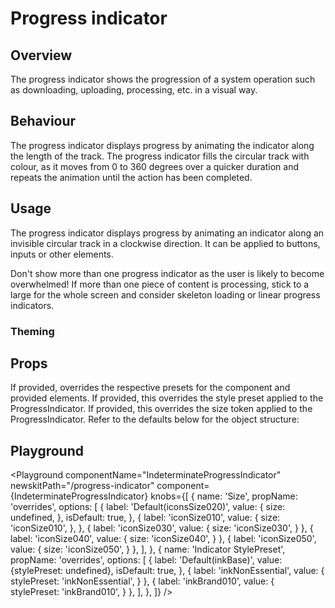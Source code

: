

# Progress indicator

## Overview

The progress indicator shows the progression of a system operation such as downloading, uploading, processing, etc. in a visual way.

## Behaviour

The progress indicator displays progress by animating the indicator along the length of the track. The progress indicator fills the circular track with colour, as it moves from 0 to 360 degrees over a quicker duration and repeats the animation until the action has been completed.

## Usage

The progress indicator displays progress by animating an indicator along an invisible circular track in a clockwise direction. It can be applied to buttons, inputs or other elements.

Don't show more than one progress indicator as the user is likely to become overwhelmed! If more than one piece of content is processing, stick to a large for the whole screen and consider skeleton loading or linear progress indicators.

### Theming

## Props

<LegacyBlock marginTop="sizing040">
  <Prop name="overrides" type="object">
    If provided, overrides the respective presets for the component and provided elements. 
    <Prop name="stylePreset" type="MQ<string>">
      If provided, this overrides the style preset applied to the ProgressIndicator.
    </Prop>
      <Prop name="size" type="MQ<string>" default="iconSize020">
        If provided, this overrides the size token applied to the ProgressIndicator.
      </Prop>
    Refer to the defaults below for the object structure:
    <CodeFromDefaultPresets componentName="icons" />
  </Prop>
</LegacyBlock>

## Playground

<Playground
  componentName="IndeterminateProgressIndicator"
  newskitPath="/progress-indicator"
  component={IndeterminateProgressIndicator}
  knobs={[
    {
      name: 'Size',
      propName: 'overrides',
      options: [
        {
          label: 'Default(iconsSize020)',
          value: {
            size: undefined,
          },
          isDefault: true,
        },
        {
          label: 'iconSize010',
          value: {
            size: 'iconSize010',
          },
        },
        {
          label: 'iconSize030',
          value: {
            size: 'iconSize030',
          }
        },
        {
          label: 'iconSize040',
       value: {
            size: 'iconSize040',
          }
        },
        {
          label: 'iconSize050',
           value: {
            size: 'iconSize050',
          }
        },
      ],
    },
    {
      name: 'Indicator StylePreset',
      propName: 'overrides',
      options: [
        {
          label: 'Default(inkBase)',
          value: {stylePreset: undefined},
          isDefault: true,
        },
         {
          label: 'inkNonEssential',
          value: {
            stylePreset: 'inkNonEssential',
          }
        },
        {
          label: 'inkBrand010',
          value: {
            stylePreset: 'inkBrand010',
          }
        },
      ],
    },
  ]}
/>